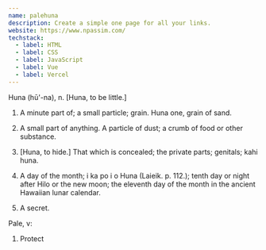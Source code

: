 ```yaml
---
name: palehuna
description: Create a simple one page for all your links. 
website: https://www.npassim.com/
techstack:
  - label: HTML
  - label: CSS
  - label: JavaScript
  - label: Vue
  - label: Vercel
---
```


Huna (hū'-na), n.
[Huna, to be little.]

1. A minute part of; a small particle; grain. Huna one, grain of sand.

2. A small part of anything. A particle of dust; a crumb of food or other substance.

3. [Huna, to hide.] That which is concealed; the private parts; genitals; kahi huna.

4. A day of the month; i ka po i o Huna (Laieik. p. 112.); tenth day or night after Hilo or the new moon; the eleventh day of the month in the ancient Hawaiian lunar calendar. 

5. A secret.


Pale, v:

1. Protect